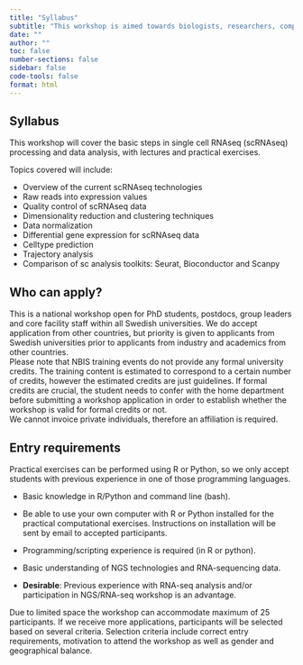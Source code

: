 ```yaml
---
title: "Syllabus"
subtitle: "This workshop is aimed towards biologists, researchers, computer scientists or data analysts with limited experience in analysing NGS data."
date: ""
author: ""
toc: false
number-sections: false
sidebar: false
code-tools: false
format: html
---
```


::: {.panel-tabset}

## Syllabus

This workshop will cover the basic steps in single cell RNAseq (scRNAseq) processing and data analysis, with lectures and practical exercises. 

Topics covered will include:

- Overview of the current scRNAseq technologies
- Raw reads into expression values
- Quality control of scRNAseq data
- Dimensionality reduction and clustering techniques
- Data normalization
- Differential gene expression for scRNAseq data
- Celltype prediction
- Trajectory analysis
- Comparison of sc analysis toolkits: Seurat, Bioconductor and Scanpy

## Who can apply?

This is a national workshop open for PhD students, postdocs, group leaders and core facility staff within all Swedish universities. We do accept application from other countries, but priority is given to applicants from Swedish universities prior to applicants from industry and academics from other countries.  
Please note that NBIS training events do not provide any formal university credits. The training content is estimated to correspond to a certain number of credits, however the estimated credits are just guidelines. If formal credits are crucial, the student needs to confer with the home department before submitting a workshop application in order to establish whether the workshop is valid for formal credits or not.  
We cannot invoice private individuals, therefore an affiliation is required.

## Entry requirements

Practical exercises can be performed using R or Python, so we only accept students with previous experience in one of those programming languages.

- Basic knowledge in R/Python and command line (bash).
- Be able to use your own computer with R or Python installed for the practical computational exercises. Instructions on installation will be sent by email to accepted participants.
- Programming/scripting experience is required (in R or python).
- Basic understanding of NGS technologies and RNA-sequencing data.

- **Desirable**: Previous experience with RNA-seq analysis and/or participation in NGS/RNA-seq workshop is an advantage.

Due to limited space the workshop can accommodate maximum of 25 participants. If we receive more applications, participants will be selected based on several criteria. Selection criteria include correct entry requirements, motivation to attend the workshop as well as gender and geographical balance.

:::
